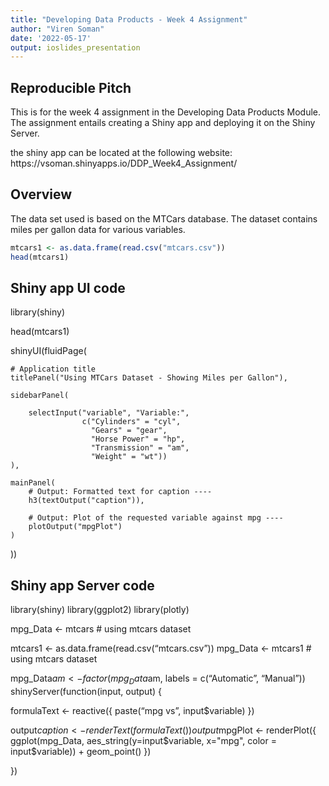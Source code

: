 ---
title: "Developing Data Products - Week 4 Assignment"
author: "Viren Soman"
date: '2022-05-17'
output: ioslides_presentation
---


## Reproducible Pitch

This is for the week 4 assignment in the Developing Data Products Module. The assignment entails creating a Shiny app and deploying it on the Shiny Server.

the shiny app can be located at the following website:
https://vsoman.shinyapps.io/DDP_Week4_Assignment/


## Overview

The data set used is based on the MTCars database.  The dataset contains miles per gallon data for various variables.

```{r}
mtcars1 <- as.data.frame(read.csv("mtcars.csv"))
head(mtcars1)

```

## Shiny app UI code

library(shiny)

head(mtcars1)

shinyUI(fluidPage(
    
    # Application title
    titlePanel("Using MTCars Dataset - Showing Miles per Gallon"),
    
    sidebarPanel(
        
        selectInput("variable", "Variable:", 
                    c("Cylinders" = "cyl",
                      "Gears" = "gear",
                      "Horse Power" = "hp",
                      "Transmission" = "am",
                      "Weight" = "wt"))
    ),
    
    mainPanel(
        # Output: Formatted text for caption ----
        h3(textOutput("caption")),
        
        # Output: Plot of the requested variable against mpg ----
        plotOutput("mpgPlot")
    )
))



## Shiny app Server code

library(shiny)
library(ggplot2)
library(plotly)

mpg_Data <- mtcars  # using mtcars dataset

mtcars1 <- as.data.frame(read.csv("mtcars.csv"))
mpg_Data <- mtcars1 # using mtcars dataset

mpg_Data$am <- factor(mpg_Data$am, labels = c("Automatic", "Manual"))
shinyServer(function(input, output) {
  
  formulaText <- reactive({
    paste("mpg vs ", input$variable)
  })
  
  output$caption <- renderText({
    formulaText()
  })
  output$mpgPlot <- renderPlot({
    ggplot(mpg_Data, aes_string(y=input$variable, x="mpg", color = input$variable)) + geom_point()
  })
  
})
